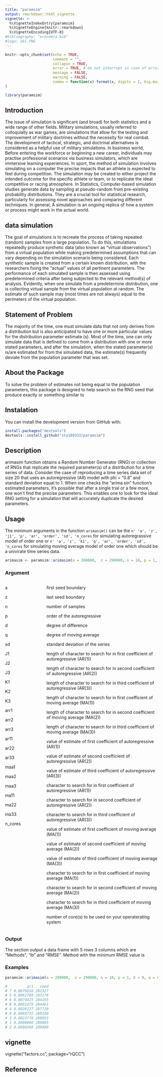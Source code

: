 ---
title: "paramsim"
output: rmarkdown::html_vignette
vignette: >
  %\VignetteIndexEntry{paramsim}
  %\VignetteEngine{knitr::rmarkdown}
  %\VignetteEncoding{UTF-8}
#bibliography: "economia.bib"
#logo: obl.PNG
---
  
  
```{r setup2, include = FALSE}
knitr::opts_chunk$set(echo = TRUE,
                      comment = "",
                      collapse = TRUE,
                      error = TRUE, # do not interrupt in case of errors
                      message = FALSE,
                      warning = FALSE,
                      comma = function(x) format(x, digits = 2, big.mark = ",")
)
```

```{r setup}
library(paramsim)
```

## Introduction

The issue of simulation is significant (and broad) for both statistics and a wide range of other fields. Military simulations, usually referred to colloquially as war games, are simulations that allow for the testing and improvement of military doctrines without the necessity for real combat. The development of tactical, strategic, and doctrinal alternatives is considered as a helpful use of military simulations. in business world, Before entering the workforce or beginning a new career, individuals may practise professional scenarios via business simulators, which are immersive learning experiences. In sport, the method of simulation involves simulating on a computer the precise impacts that an athlete is expected to feel during competition. The simulation may be created to either project the intended outcome for the specific athlete or team, or to replicate the ideal competitive or racing atmosphere. In Statistics, Computer-based simulation studies generate data by sampling at pseudo-random from pre-existing probability distributions. They are a crucial tool for statistical research, particularly for assessing novel approaches and comparing different techniques. In general, A simulation is an ongoing replica of how a system or process might work in the actual world.

## data simulation

The goal of simulations is to recreate the process of taking repeated (random) samples from a large population. To do this, simulations repeatedly produce synthetic data (also known as "virtual observations") from a virtual population while making predetermined assumptions that can vary depending on the simulation scenario being considered. Each synthetic sample is created from a certain known distribution, with the researchers fixing the "actual" values of all pertinent parameters. The performance of each simulated sample is then assessed using predetermined criteria after being subjected to the relevant method(s) of analysis. Evidently, when one simulate from a predetermine distribution, one is collecting virtual sample from the virtual population at random. The estimate of such sample may (most times are not always) equal to the perimeters of the virtual population.


## Statement of Problem

The majority of the time, one must simulate data that not only derives from a distribution but is also anticipated to have one or more particular values for the distribution parameter estimate (s). Most of the time, one can only simulate data that is defined to come from a distribution with one or more stated parameters, and after the simulation, when the stated parameter(s) is/are estimated for from the simulated data, the estimate(s) frequently deviate from the population parameter that was set.

## About the Package

To solve the problem of estimates not being equal to the population parameters, this package is designed to help search so the RNG seed that produce exactly or something similar to 

## Instalation

You can install the development version from GitHub with:

```{r instalation, include = TRUE, eval = FALSE}
install.packages("devtools")
devtools::install_github("sta189332/paramsim")
```

## Description

arimasim function obtains a Random Number Generator (RNG) or collection of RNGs that replicate the required parameter(s) of a distribution for a time series of data. Consider the case of reproducing a time series data set of size 20 that uses an autoregressive (AR) model with phi = "0.8" and standard deviation equal to 1. When one checks the "arima.sin" function's estimated parameters, it's possible that after a single trial or a few more, one won't find the precise parameters. This enables one to look for the ideal RNG setting for a simulation that will accurately duplicate the desired parameters.


## Usage

The minimum arguments in the function `arimasim()` can be the `n' 'a', 'z', 'j1', 'p', 'ar', 'order', 'sd', 'n_cores`  for simulating autoregrassive model of order one or `n' 'a', 'z', 'k1', 'q', 'ar', 'order', 'sd', 'n_cores`  for simulating moving average model of order one which should be a univirate time series data.

```{r usage_blockboot, include = TRUE, eval = FALSE}

arimasim <- paramsim::arimasim(a = 280000,  z = 290000, n = 10, p = 1, d = 0, q = 0, ar11 = 0.8, sd = 1, j1 = 4, arr1 = "0.80", n_cores = 1)
```

### Argument

:::::::::::::: {.columns}
::: {.column width="20%"}

a

z

n

p

d

q

sd

J1

J2

J3

K1

K2

K3

arr1

arr2

arr3

ar11

ar22

ar33

maa1

maa2

maa3

ma11

ma22

ma33

n_cores

:::
::: {.column width="70%"}

first seed boundary

last seed boundary

number of samples

order of the autoregressive

degree of difference

degree of moving average

standard deviation of the series

length of character to search for in first coefficient of autoregressive (AR(1))

length of character to search for in second coefficient of autoregressive (AR(2))

length of character to search for in third coefficient of autoregressive  (AR(3))

length of character to search for in first coefficient of moving average (MA(1))

length of character to search for in second coefficient of moving average (MA(2))

length of character to search for in third coefficient of moving average (MA(3))

value of estimate of first coefficient of autoregressive (AR(1))

value of estimate of second coefficient of autoregressive (AR(2))

value of estimate of third coefficient of autoregressive (AR(3))

character to search for in first coefficient of autoregressive (AR(1))

character to search for in second coefficient of autoregressive (AR(2))

character to search for in third coefficient of autoregressive (AR(3))

value of estimate of first coefficient of moving average (MA(1))

value of estimate of second coefficient of moving average (MA(2))

value of estimate of third coefficient of moving average (MA(3))

character to search for in first coefficient of moving average (MA(1))

character to search for in second coefficient of moving average (MA(2))

character to search for in third coefficient of moving average (MA(3))

number of core(s) to be used on your operaterating system

:::
::::::::::::::

### Output

The section output a data frame with 5 rows 3 columns which are "Methods", "lb" and "RMSE". Method with the minimum RMSE value is 

### Examples

```{r simulate1, include = TRUE, eval = FALSE}

paramsim::arimasim(a = 280000,  z = 290000, n = 10, p = 1, d = 0, q = 0, ar11 = 0.8, sd = 1, j1 = 4, arr1 = "0.80", n_cores = 1)

#         ar1   seed
# 7 0.8079816 282327
# 5 0.8062789 283176
# 6 0.8074425 284165
# 8 0.8081475 284461
# 4 0.8026127 287720
# 9 0.8084755 288160
# 3 0.8023778 289053
# 1 0.8000000 289805
# 2 0.8000368 289989
```

## vignette ##
vignette("factors.cc", package="rQCC")


## Reference

